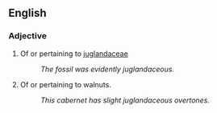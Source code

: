 ==English==

===Adjective===
# Of or pertaining to [[juglandaceae]]
#: ''The fossil was evidently juglandaceous.''
# Of or pertaining to walnuts.
#: ''This cabernet has slight juglandaceous overtones.''